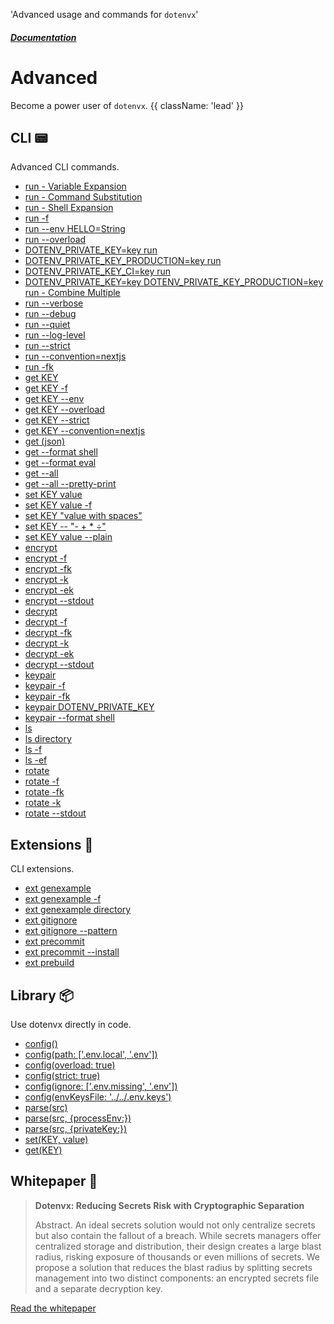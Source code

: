   'Advanced usage and commands for `dotenvx`'

##### [Documentation](/docs)
# Advanced

Become a power user of `dotenvx`. {{ className: 'lead' }}

## CLI 📟

Advanced CLI commands.

* [run - Variable Expansion](/docs/advanced/run-variable-expansion)
* [run - Command Substitution](/docs/advanced/run-command-substitution)
* [run - Shell Expansion](/docs/advanced/run-shell-expansion)
* [run -f](/docs/advanced/run-f)
* [run --env HELLO=String](/docs/advanced/run-env)
* [run --overload](/docs/advanced/run-overload)
* [DOTENV_PRIVATE_KEY=key run](/docs/advanced/run-dotenv-private-key)
* [DOTENV_PRIVATE_KEY_PRODUCTION=key run](/docs/advanced/run-dotenv-private-key-production)
* [DOTENV_PRIVATE_KEY_CI=key run](/docs/advanced/run-dotenv-private-key-ci)
* [DOTENV_PRIVATE_KEY=key DOTENV_PRIVATE_KEY_PRODUCTION=key run - Combine Multiple](/docs/advanced/run-dotenv-private-key-multiple)
* [run --verbose](/docs/advanced/run-verbose)
* [run --debug](/docs/advanced/run-debug)
* [run --quiet](/docs/advanced/run-quiet)
* [run --log-level](/docs/advanced/run-log-level)
* [run --strict](/docs/advanced/run-strict)
* [run --convention=nextjs](/docs/advanced/run-convention)
* [run -fk](/docs/advanced/run-fk)
* [get KEY](/docs/advanced/get-key)
* [get KEY -f](/docs/advanced/get-key-f)
* [get KEY --env](/docs/advanced/get-key-env)
* [get KEY --overload](/docs/advanced/get-key-overload)
* [get KEY --strict](/docs/advanced/get-key-strict)
* [get KEY --convention=nextjs](/docs/advanced/get-key-convention)
* [get (json)](/docs/advanced/get-json)
* [get --format shell](/docs/advanced/get-shell)
* [get --format eval](/docs/advanced/get-eval)
* [get --all](/docs/advanced/get-all)
* [get --all --pretty-print](/docs/advanced/get-all-pretty-print)
* [set KEY value](/docs/advanced/set-key-value)
* [set KEY value -f](/docs/advanced/set-key-value-f)
* [set KEY "value with spaces"](/docs/advanced/set-key-value-with-spaces)
* [set KEY -- "- + * ÷"](/docs/advanced/set-key-value-with-leading-dash)
* [set KEY value --plain](/docs/advanced/set-key-value-plain)
* [encrypt](/docs/advanced/encrypt)
* [encrypt -f](/docs/advanced/encrypt-f)
* [encrypt -fk](/docs/advanced/encrypt-fk)
* [encrypt -k](/docs/advanced/encrypt-k)
* [encrypt -ek](/docs/advanced/encrypt-ek)
* [encrypt --stdout](/docs/advanced/encrypt-stdout)
* [decrypt](/docs/advanced/decrypt)
* [decrypt -f](/docs/advanced/decrypt-f)
* [decrypt -fk](/docs/advanced/decrypt-fk)
* [decrypt -k](/docs/advanced/decrypt-k)
* [decrypt -ek](/docs/advanced/decrypt-ek)
* [decrypt --stdout](/docs/advanced/decrypt-stdout)
* [keypair](/docs/advanced/keypair)
* [keypair -f](/docs/advanced/keypair-f)
* [keypair -fk](/docs/advanced/keypair-fk)
* [keypair DOTENV_PRIVATE_KEY](/docs/advanced/keypair-key)
* [keypair --format shell](/docs/advanced/keypair-shell)
* [ls](/docs/advanced/ls)
* [ls directory](/docs/advanced/ls-directory)
* [ls -f](/docs/advanced/ls-f)
* [ls -ef](/docs/advanced/ls-ef)
* [rotate](/docs/advanced/rotate)
* [rotate -f](/docs/advanced/rotate-f)
* [rotate -fk](/docs/advanced/rotate-fk)
* [rotate -k](/docs/advanced/rotate-k)
* [rotate --stdout](/docs/advanced/rotate-stdout)

## Extensions 🔌

CLI extensions.

* [ext genexample](/docs/advanced/genexample)
* [ext genexample -f](/docs/advanced/genexample-f)
* [ext genexample directory](/docs/advanced/genexample-directory)
* [ext gitignore](/docs/advanced/gitignore)
* [ext gitignore --pattern](/docs/advanced/gitignore-pattern)
* [ext precommit](/docs/advanced/precommit)
* [ext precommit --install](/docs/advanced/precommit-install)
* [ext prebuild](/docs/advanced/prebuild)

## Library 📦

Use dotenvx directly in code.

* [config()](/docs/advanced/config)
* [config(path: ['.env.local', '.env'])](/docs/advanced/config-path)
* [config(overload: true)](/docs/advanced/config-overload)
* [config(strict: true)](/docs/advanced/config-strict)
* [config(ignore: ['.env.missing', '.env'])](/docs/advanced/config-ignore)
* [config(envKeysFile: '../../.env.keys')](/docs/advanced/config-env-keys-file)
* [parse(src)](/docs/advanced/parse)
* [parse(src, \{processEnv:\})](/docs/advanced/parse-process-env)
* [parse(src, \{privateKey:\})](/docs/advanced/parse-private-key)
* [set(KEY, value)](/docs/advanced/config-set-key-value)
* [get(KEY)](/docs/advanced/config-get-key)

## Whitepaper 📄

> **Dotenvx: Reducing Secrets Risk with Cryptographic Separation**
>
> Abstract. An ideal secrets solution would not only centralize secrets but also contain the fallout of a breach. While secrets managers offer centralized storage and distribution, their design creates a large blast radius, risking exposure of thousands or even millions of secrets. We propose a solution that reduces the blast radius by splitting secrets management into two distinct components: an encrypted secrets file and a separate decryption key.

[Read the whitepaper](https://dotenvx.com/dotenvx.pdf)
